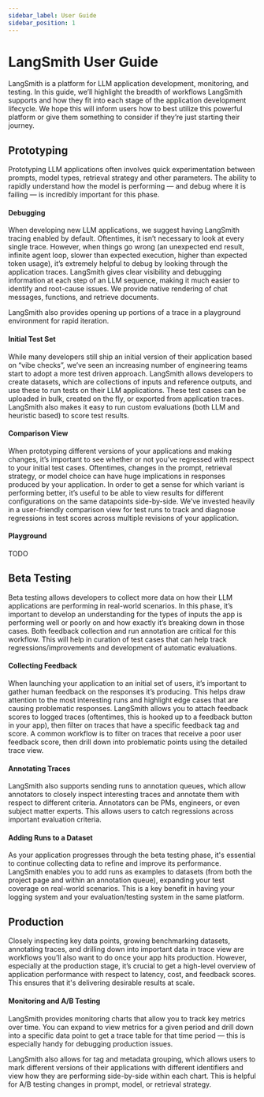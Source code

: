 ```yaml
---
sidebar_label: User Guide
sidebar_position: 1
---
```


# LangSmith User Guide

LangSmith is a platform for LLM application development, monitoring, and testing. In this guide, we’ll highlight the breadth of workflows LangSmith supports and how they fit into each stage of the application development lifecycle. We hope this will inform users how to best utilize this powerful platform or give them something to consider if they’re just starting their journey.

## Prototyping
Prototyping LLM applications often involves quick experimentation between prompts, model types, retrieval strategy and other parameters.
The ability to rapidly understand how the model is performing — and debug where it is failing — is incredibly important for this phase.

#### Debugging
When developing new LLM applications, we suggest having LangSmith tracing enabled by default.
Oftentimes, it isn’t necessary to look at every single trace. However, when things go wrong (an unexpected end result, infinite agent loop, slower than expected execution, higher than expected token usage), it’s extremely helpful to debug by looking through the application traces. LangSmith gives clear visibility and debugging information at each step of an LLM sequence, making it much easier to identify and root-cause issues.
We provide native rendering of chat messages, functions, and retrieve documents.

LangSmith also provides opening up portions of a trace in a playground environment for rapid iteration.

#### Initial Test Set
While many developers still ship an initial version of their application based on “vibe checks”, we’ve seen an increasing number of engineering teams start to adopt a more test driven approach. LangSmith allows developers to create datasets, which are collections of inputs and reference outputs, and use these to run tests on their LLM applications.
These test cases can be uploaded in bulk, created on the fly, or exported from application traces. LangSmith also makes it easy to run custom evaluations (both LLM and heuristic based) to score test results.

#### Comparison View
When prototyping different versions of your applications and making changes, it’s important to see whether or not you’ve regressed with respect to your initial test cases.
Oftentimes, changes in the prompt, retrieval strategy, or model choice can have huge implications in responses produced by your application.
In order to get a sense for which variant is performing better, it’s useful to be able to view results for different configurations on the same datapoints side-by-side. We’ve invested heavily in a user-friendly comparison view for test runs to track and diagnose regressions in test scores across multiple revisions of your application.

#### Playground
TODO

## Beta Testing
Beta testing allows developers to collect more data on how their LLM applications are performing in real-world scenarios. In this phase, it’s important to develop an understanding for the types of inputs the app is performing well or poorly on and how exactly it’s breaking down in those cases. Both feedback collection and run annotation are critical for this workflow. This will help in curation of test cases that can help track regressions/improvements and development of automatic evaluations.

#### Collecting Feedback
When launching your application to an initial set of users, it’s important to gather human feedback on the responses it’s producing. This helps draw attention to the most interesting runs and highlight edge cases that are causing problematic responses. LangSmith allows you to attach feedback scores to logged traces (oftentimes, this is hooked up to a feedback button in your app), then filter on traces that have a specific feedback tag and score. A common workflow is to filter on traces that receive a poor user feedback score, then drill down into problematic points using the detailed trace view.

#### Annotating Traces
LangSmith also supports sending runs to annotation queues, which allow annotators to closely inspect interesting traces and annotate them with respect to different criteria. Annotators can be PMs, engineers, or even subject matter experts. This allows users to catch regressions across important evaluation criteria.

#### Adding Runs to a Dataset
As your application progresses through the beta testing phase, it's essential to continue collecting data to refine and improve its performance. LangSmith enables you to add runs as examples to datasets (from both the project page and within an annotation queue), expanding your test coverage on real-world scenarios. This is a key benefit in having your logging system and your evaluation/testing system in the same platform.

## Production
Closely inspecting key data points, growing benchmarking datasets, annotating traces, and drilling down into important data in trace view are workflows you’ll also want to do once your app hits production. However, especially at the production stage, it’s crucial to get a high-level overview of application performance with respect to latency, cost, and feedback scores. This ensures that it's delivering desirable results at scale.

#### Monitoring and A/B Testing
LangSmith provides monitoring charts that allow you to track key metrics over time. You can expand to view metrics for a given period and drill down into a specific data point to get a trace table for that time period — this is especially handy for debugging production issues.

LangSmith also allows for tag and metadata grouping, which allows users to mark different versions of their applications with different identifiers and view how they are performing side-by-side within each chart. This is helpful for A/B testing changes in prompt, model, or retrieval strategy.